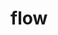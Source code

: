 # flow


<ul className="grid grid-cols-1 md:grid-cols-2 lg:grid-cols-3 xl:grid-cols-4 gap-4 -ml-6">

<ReferenceCard
    title="day"
    description="This command retrieves the most recent flow for a stock with the specified ticker symbol."
    url="/bot/reference/telegram/flow/flow/day"
/>
<ReferenceCard
    title="open"
    description="This command allows the user to retrieve the Top 20 flows by premium for a stock with the Opening condition"
    url="/bot/reference/telegram/flow/flow/open"
/>
<ReferenceCard
    title="prem"
    description="This command allows the user to retrieve a chart displaying the sum of premium for call/put options for a particular ticker on a daily basis."
    url="/bot/reference/telegram/flow/flow/prem"
/>
<ReferenceCard
    title="unu"
    description="This command allows users to retrieve Unusual Options Trades over $100,000 premium and Total Volume exceeding Open Interest."
    url="/bot/reference/telegram/flow/flow/unu"
/>
<ReferenceCard
    title="wk"
    description="This command allows the user to retrieve the Top 20 flow by Premium for a stock with an option contact expiring that week."
    url="/bot/reference/telegram/flow/flow/wk"
/>
</ul>
